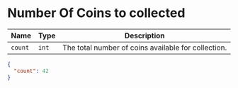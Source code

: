 


# Number Of Coins to collected

| Name   | Type  | Description                          |
|--------|-------|--------------------------------------|
| `count`| `int` | The total number of coins available for collection. |


<Tabs>
  <TabItem value="json" label="Json">

```JSON
{
  "count": 42
}
```

  </TabItem>

  <TabItem value="c#" label="C#">

```c#

```

  </TabItem>

  
</Tabs>
